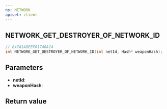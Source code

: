 ```yaml
---
ns: NETWORK
apiset: client
---
```

## NETWORK_GET_DESTROYER_OF_NETWORK_ID

```c
// 0x7A1ADEEF01740A24
int NETWORK_GET_DESTROYER_OF_NETWORK_ID(int netId, Hash* weaponHash);
```


## Parameters
* **netId**:
* **weaponHash**:

## Return value
